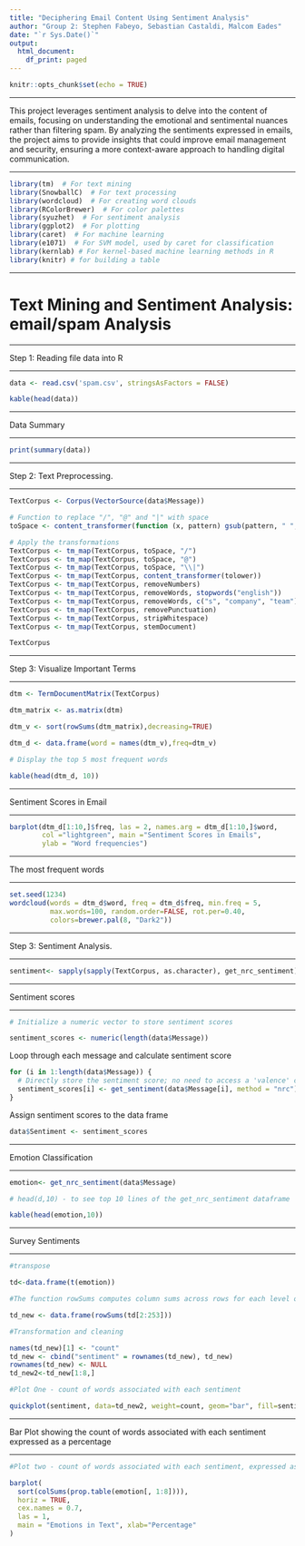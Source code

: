 ```yaml
---
title: "Deciphering Email Content Using Sentiment Analysis"
author: "Group 2: Stephen Fabeyo, Sebastian Castaldi, Malcom Eades"
date: "`r Sys.Date()`"
output:
  html_document:
    df_print: paged
---
```


```r
knitr::opts_chunk$set(echo = TRUE)
```

---------

This project leverages sentiment analysis to delve into the content of emails, focusing on understanding the emotional and sentimental nuances rather than filtering spam. By analyzing the sentiments expressed in emails, the project aims to provide insights that could improve email management and security, ensuring a more context-aware approach to handling digital communication.

---------


```r

library(tm)  # For text mining
library(SnowballC)  # For text processing
library(wordcloud)  # For creating word clouds
library(RColorBrewer)  # For color palettes
library(syuzhet)  # For sentiment analysis
library(ggplot2)  # For plotting
library(caret)  # For machine learning
library(e1071)  # For SVM model, used by caret for classification
library(kernlab) # For kernel-based machine learning methods in R
library(knitr) # for building a table

```

---------

# Text Mining and Sentiment Analysis: email/spam Analysis

---------

Step 1: Reading file data into R

---------


```r

data <- read.csv('spam.csv', stringsAsFactors = FALSE)

kable(head(data))

```

--------

Data Summary

-------


```r

print(summary(data))

```

---------

Step 2: Text Preprocessing.

---------

```r


TextCorpus <- Corpus(VectorSource(data$Message))

# Function to replace "/", "@" and "|" with space
toSpace <- content_transformer(function (x, pattern) gsub(pattern, " ", x))

# Apply the transformations
TextCorpus <- tm_map(TextCorpus, toSpace, "/")
TextCorpus <- tm_map(TextCorpus, toSpace, "@")
TextCorpus <- tm_map(TextCorpus, toSpace, "\\|")
TextCorpus <- tm_map(TextCorpus, content_transformer(tolower))
TextCorpus <- tm_map(TextCorpus, removeNumbers)
TextCorpus <- tm_map(TextCorpus, removeWords, stopwords("english"))
TextCorpus <- tm_map(TextCorpus, removeWords, c("s", "company", "team"))
TextCorpus <- tm_map(TextCorpus, removePunctuation)
TextCorpus <- tm_map(TextCorpus, stripWhitespace)
TextCorpus <- tm_map(TextCorpus, stemDocument)

TextCorpus

```

---------

Step 3:  Visualize Important Terms

---------

```r

dtm <- TermDocumentMatrix(TextCorpus)

dtm_matrix <- as.matrix(dtm)

dtm_v <- sort(rowSums(dtm_matrix),decreasing=TRUE)

dtm_d <- data.frame(word = names(dtm_v),freq=dtm_v)

# Display the top 5 most frequent words

kable(head(dtm_d, 10))

```

---------

Sentiment Scores in Email

---------

```r

barplot(dtm_d[1:10,]$freq, las = 2, names.arg = dtm_d[1:10,]$word,
        col ="lightgreen", main ="Sentiment Scores in Emails",
        ylab = "Word frequencies")

```

---------

The most frequent words

---------

```r

set.seed(1234)
wordcloud(words = dtm_d$word, freq = dtm_d$freq, min.freq = 5,
          max.words=100, random.order=FALSE, rot.per=0.40, 
          colors=brewer.pal(8, "Dark2"))
```

---------

Step 3: Sentiment Analysis.

---------

```r

sentiment<- sapply(sapply(TextCorpus, as.character), get_nrc_sentiment)

```


---------

Sentiment scores

---------

```r

# Initialize a numeric vector to store sentiment scores

sentiment_scores <- numeric(length(data$Message))

```


Loop through each message and calculate sentiment score

```r


for (i in 1:length(data$Message)) {
  # Directly store the sentiment score; no need to access a 'valence' component
  sentiment_scores[i] <- get_sentiment(data$Message[i], method = "nrc")
}


```


Assign sentiment scores to the data frame

```r

data$Sentiment <- sentiment_scores

```


---------

Emotion Classification

---------

```r


emotion<- get_nrc_sentiment(data$Message)

# head(d,10) - to see top 10 lines of the get_nrc_sentiment dataframe

kable(head(emotion,10))

```

---------

Survey Sentiments

---------

```r

#transpose

td<-data.frame(t(emotion))

#The function rowSums computes column sums across rows for each level of a grouping variable.

td_new <- data.frame(rowSums(td[2:253]))

#Transformation and cleaning

names(td_new)[1] <- "count"
td_new <- cbind("sentiment" = rownames(td_new), td_new)
rownames(td_new) <- NULL
td_new2<-td_new[1:8,]

#Plot One - count of words associated with each sentiment

quickplot(sentiment, data=td_new2, weight=count, geom="bar", fill=sentiment, ylab="count")+ggtitle("Survey sentiments")


```


---------

Bar Plot showing the count of words associated with each sentiment expressed as a percentage

---------

```r


#Plot two - count of words associated with each sentiment, expressed as a percentage

barplot(
  sort(colSums(prop.table(emotion[, 1:8]))), 
  horiz = TRUE, 
  cex.names = 0.7, 
  las = 1, 
  main = "Emotions in Text", xlab="Percentage"
)

```



